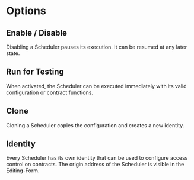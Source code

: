 # Options

## Enable / Disable

Disabling a Scheduler pauses its execution. It can be resumed at any later state.

## Run for Testing

When activated, the Scheduler can be executed immediately with its valid configuration or contract functions.

## Clone

Cloning a Scheduler copies the configuration and creates a new identity.

## Identity

Every Scheduler has its own identity that can be used to configure access control on contracts. The origin address of the Scheduler is visible in the Editing-Form.
